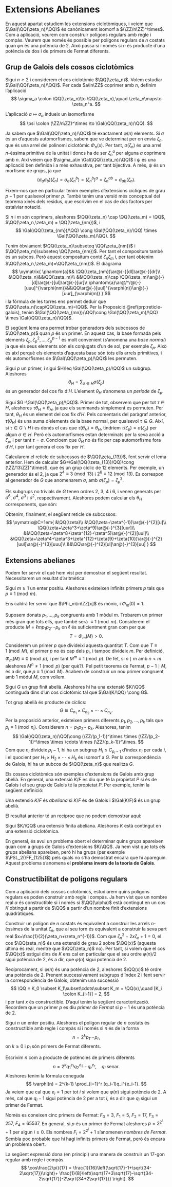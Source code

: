 # Extensions Abelianes

En aquest apartat estudiem les extensions ciclotòmiques, i veiem que $\Gal(\QQ(\zeta_n)/\QQ)$
és canònicament isomorf a $(\ZZ/n\ZZ)^\times$. Com a aplicació, veurem com construir
polígons regulars amb regle i compàs. Veurem que només és possible per polígons regulars
de $n$ costats quan $\varphi{n}$ és una potència de $2$. Això passa si i només si $n$ és producte
d'una potència de dos i de primers de Fermat diferents.

## Grup de Galois dels cossos ciclotòmics

Sigui $n\geq 2$ i considerem el cos ciclotòmic $\QQ(\zeta_n)$. Volem estudiar $\Gal(\QQ(\zeta_n)/\QQ)$.
Per cada $a\in\ZZ$ coprimer amb $n$, definim l'aplicació
$$
\sigma_a \colon \QQ(\zeta_n)\to \QQ(\zeta_n),\quad \zeta_n\mapsto \zeta_n^a.
$$

::: {.theorem}
L'aplicació $a \mapsto \sigma_a$ indueix un isomorfisme
$$
\psi \colon (\ZZ/n\ZZ)^\times \to \Gal(\QQ(\zeta_n)/\QQ).
$$
:::
::: {.proof}
Ja sabem que $\Gal(\QQ(\zeta_n)/\QQ)$ té exactament $\varphi(n)$ elements. Si $\sigma$ és un
d'aquests automorfismes, sabem que ve determinat per on envia $\zeta_n$, que és una arrel
del polinomi ciclotòmic $\Phi_n(x)$. Per tant, $\sigma(\zeta_n)$ és una arrel $n$-èssima primitiva
de la unitat i doncs ha de ser $\zeta_n^a$ per alguna $a$ coprimera amb $n$. Així veiem que
$\sigma_a\in \Gal(\QQ(\zeta_n)/\QQ)$ i $\psi$ és una aplicació ben definida i a més exhaustiva, per
tant bijectiva. A més, $\psi$ és un morfisme de grups, ja que
$$
(\sigma_a\sigma_b)(\zeta_n) = \sigma_a(\zeta_n^b) = (\zeta_n^b)^a = \zeta_n^{ab} = \sigma_{ab}(\zeta_n).
$$
:::

Fixem-nos que en particular tenim exemples d'extensions cícliques de grau $p-1$ per qualsevol primer $p$.
També tenim una versió més conceptual del teorema xinès dels residus, que escrivim en el cas de dos factors
per estalviar notació.

::: {.proposition}
Si $n$ i $m$ són coprimers, aleshores $\QQ(\zeta_n) \cap \QQ(\zeta_m) = \QQ$, $\QQ(\zeta_n,\zeta_m) = \QQ(\zeta_{nm})$, i
$$
\Gal(\QQ(\zeta_{nm})/\QQ) \cong \Gal(\QQ(\zeta_n)/\QQ) \times \Gal(\QQ(\zeta_m)/\QQ).
$$
:::
::: {.proof}
Tenim òbviament $\QQ(\zeta_n)\subseteq \QQ(\zeta_{nm})$ i $\QQ(\zeta_m)\subseteq \QQ(\zeta_{nm})$. Per tant el compositum també és un subcos.
Però aquest compositum conté $\zeta_n\zeta_m$ i, per tant obtenim $\QQ(\zeta_n,\zeta_m)=\QQ(\zeta_{nm})$. El diagrama
$$
\xymatrix{
  \phantom{a}&& \QQ(\zeta_{nm})\ar@{-}[dl]\ar@{-}[dr]\\
  &\QQ(\zeta_n)&&\QQ(\zeta_m)\\
  &&\QQ(\zeta_n)\cap \QQ(\zeta_m)\ar@{-}[d]\ar@{-}[ul]\ar@{-}[ur]\\
  \phantom{a}\ar@/^/@{-}[uuu]^{\varphi(nm)}&&\QQ\ar@{-}[uul]^{\varphi(n)}\ar@{-}[uur]_{\varphi(m)}
}
$$
i la fórmula de les torres ens permet deduir que $\QQ(\zeta_n)\cap\QQ(\zeta_m)=\QQ$. Per la Proposició \@ref(prp:reticle-galois), tenim
$\Gal(\QQ(\zeta_{mn})/\QQ)\cong \Gal(\QQ(\zeta_m)/\QQ) \times \Gal(\QQ(\zeta_n)/\QQ)$.
:::

El següent lema ens permet trobar generadors dels subcossos de $\QQ(\zeta_p)$ quan $p$ és un primer. En aquest cas,
la base formada pels elements $\zeta_p,\zeta_p^2,\ldots, \zeta_p^{p-1}$ és molt convenient (s'anomena una *base normal*)
ja que els seus elements són els conjugats d'un de sol, per exemple $\zeta_p$. Això és així perquè els elements
d'aquesta base són tots ells arrels primitives, i els automorfismes de $\Gal(\QQ(\zeta_p)/\QQ)$ les permuten.

::: {.lemma}
Sigui $p$ un primer, i sigui $H\leq \Gal(\QQ(\zeta_p)/\QQ)$ un subgrup. Aleshores
$$
\theta_H=\sum_{\sigma \in H} \sigma(\zeta_p)
$$
és un generador del cos fix d'$H$. L'element $\theta_H$ s'anomena un *període* de $\zeta_p$.
:::
::: {.proof}
Sigui $G=\Gal(\QQ(\zeta_p)/\QQ)$. Primer de tot, observem que per tot $\tau\in H$, aleshores $\tau\theta_H=\theta_H$, ja que els
summands simplement es permuten. Per tant, $\theta_H$ és un element del cos fix d'$H$. Pels comentaris
del paràgraf anterior, $\tau(\theta_H)$ és una suma d'elements de la base normal, per qualsevol $\tau\in G$. Així,
si $\tau\in G\smallsetminus H$ i es donés el cas que $\tau(\theta_H)=\theta_H$, tindríem $\tau(\zeta_p)=\sigma(\zeta_p)$
per algun $\sigma\in H$. Però els automorfismes estan determinats per la seva acció a $\zeta_p$, i per tant $\tau=\sigma$. Concloem
que $\theta_H$ no és fix per cap automorfisme fora d'$H$, i per tant genera el cos fix per $H$.
:::

::: {.example}
Calcularem el reticle de subcossos de $\QQ(\zeta_{13})$, fent servir el lema anterior. Hem de calcular $G=\Gal(\QQ(\zeta_{13})/QQ)\cong (\ZZ/13\ZZ)^\times$,
que és un grup cíclic de $12$ elements. Per exemple, un generador és el $2$, ja que $2^4\equiv 3 \pmod{13}$ i $2^6\equiv 12\pmod{13}$. Es correspon
al generador de $G$ que anomenarem $\sigma$, amb $\sigma(\zeta_p)=\zeta_p^2$.

Els subgrups no trivials de $G$ tenen ordres $2$, $3$, $4$ i $6$, i venen generats per $\sigma^6$, $\sigma^4$, $\sigma^3$ i $\sigma^2$, respectivament.
Aleshores podem calcular els $\theta_H$ corresponents, que són:
\begin{align*}
\zeta+\sigma^6(\zeta)&=\zeta+\zeta^{2^6} = \zeta+\zeta^{-1}\\
\zeta+\sigma^4(\zeta)+\sigma^8(\zeta) &=\zeta+\zeta^3+\zeta^9\\
\zeta+\sigma^3(\zeta)+\sigma^6(\zeta)+\sigma^9(\zeta) = \zeta+\zeta^8+\zeta^{12}+\zeta^5\\
\zeta+\sigma^2(\zeta)+\sigma^4(\zeta)+\sigma^6(\zeta)+\sigma^8(\zeta)+\sigma^{10}(\zeta)&=\zeta+\zeta^4+\zeta^3+\zeta^{12}+\zeta{9}+\zeta{10}.
\end{align*}

Obtenim, finalment, el següent reticle de subcossos:
$$
\xymatrix@C=1em{
  &\QQ(\zeta)\\
  &\QQ(\zeta+\zeta^{-1})\ar@{-}^{2}[u]\\
\QQ(\zeta+\zeta^3+\zeta^9)\ar@{-}^{3}[uur]\\
&&\QQ(\zeta+\zeta^8+\zeta^{12}+\zeta^5)\ar@{-}^{2}[uul]\\
&\QQ(\zeta+\zeta^4+\zeta^3+\zeta^{12}+\zeta{9}+\zeta{10})\ar@{-}^{2}[uul]\ar@{-}^{3}[uuu]\\
&&\QQ\ar@{-}^{2}[ul]\ar@{-}^{3}[uu]
}
$$
:::


## Extensions abelianes

Podem fer servir el què hem vist per demostrar el següent resultat. Necessitarem un resultat d'aritmètica:

::: {.proposition}
Sigui $m\geq 1$ un enter positiu. Aleshores existeixen infinits primers $p$ tals que $p \equiv 1\pmod{m}$.
:::
::: {.proof}
Ens caldrà fer servir que $\Phi_m\in\ZZ[x]$ és mònic, i $\Phi_m(0) = 1$.

Suposem donats $p_1,\ldots,p_k$ congruents amb $1$ mòdul $m$. Trobarem un primer més gran que tots ells, que
també serà $\equiv 1 \pmod{m}$. Considerem el
producte $M = \ell mp_1p_2\cdots p_k$ on $\ell$ és suficientment gran com per què
$$
T = \Phi_m(M) > 0.
$$
Considerem un primer $p$ que divideixi aquesta quantitat $T$. Com que $T\equiv 1 \pmod M$, el primer $p$ no
és cap dels $p_i$, i tampoc divideix $m$. Per definició, $\Phi_m(M)\equiv 0\pmod p$, i per tant $M^m \equiv 1 \pmod p$.
De fet, si $n\mid m$ amb $n < m$ aleshores $M^n\neq 1 \pmod p$ (per què?). Pel petit teorema de Fermat, $p-1 \mid M$, és
a dir, que $p\equiv 1\pmod{M}$. Acabem de construir un nou primer congruent amb $1$ mòdul $M$, com volíem.
:::

::: {.theorem name="realització de grups abelians"}
Sigui $G$ un grup finit abelià. Aleshores hi ha una extensió $K/\QQ$ continguda dins d'un cos ciclotòmic
tal que $\Gal(K/\QQ) \cong G$.
:::
::: {.proof}
Tot grup abelià és producte de cíclics:
$$
G \cong C_{n_1}\times C_{n_2}\times\cdots\times C_{n_k}.
$$
Per la proposició anterior, existeixen primers diferents $p_1, p_2, \ldots,p_k$ tals que $p_i\equiv 1\pmod{n_i}$.
Considerem $n=p_1p_2\cdots p_k$. Aleshores, tenim
$$
\Gal(\QQ(\zeta_n)/\QQ)\cong (\ZZ/(p_1-1))^\times \times (\ZZ/(p_2-1))^\times \times \cdots \times (\ZZ/(p_k-1))^\times.
$$
Com que $n_i$ divideix $p_i-1$, hi ha un subgrup $H_i\leq C_{p_i-1}$ d'índex $n_i$ per cada $i$, i el quocient
per $H_1\times H_2\times\cdots\times H_k$ és isomorf a $G$. Per la correspondència de Galois, hi ha un subcos
de $\QQ(\zeta_n)$ que realitza $G$.
:::

Els cossos ciclotòmics són exemples d'extensions de Galois amb grup abelià. En general, una
extensió $K/F$ es diu que té la propietat $P$ si és de Galois i el seu grup de Galois té la propietat $P$.
Per exemple, tenim la següent definició:

::: {.definition name="extensió abeliana"}
Una extensió $K/F$ és *abeliana* si $K/F$ és de Galois i $\Gal(K/F)$ és un grup abelià.
:::

El resultat anterior té un recíproc que no podem demostrar aquí:

::: {.theorem name="Kronecker-Weber"}
Sigui $K/\QQ$ una extensió finita abeliana. Aleshores $K$ està contingut en una extensió ciclotòmica.
:::

En general, és avui un problema obert el determinar quins grups apareixen quan com a grups de Galois d'extensions
$K/\QQ$. Ja hem vist que tots els grups abelians apareixen, però hi ha grups (per exemple $\PSL_2(\FF_{125})$) pels
quals no s'ha demostrat encara que hi apareguin. Aquest problema s'anomena el **problema invers de la teoria de Galois**.

## Constructibilitat de polígons regulars

Com a aplicació dels cossos ciclotòmics, estudiarem quins polígons regulars es poden construir amb regle i compàs.
Ja hem vist que un nombre real $\alpha$ és constructible si i només si $\QQ(\alpha)$ està contingut en un cos $K$
obtingut a partir de $\QQ$ a partir d'un nombre finit d'extensions quadràtiques.

Construir un polígon de $n$ costats és equivalent a construir les arrels $n$-èssimes de la unitat $\zeta_n$, que al
seu torn és equivalent a construir la seva part real $x=\frac{1}{2}(\zeta_n+\zeta_n^{-1})$. Com que
$\zeta_n^2 - 2 x \zeta_n + 1=0$, el cos $\QQ(zeta_n)$ és una extensió de grau $2$ sobre $\QQ(x)$ (aquesta última és real,
mentre que $\QQ(\zeta_n)$ no). Per tant, si volem que el cos $\QQ(x)$ estigui dins de $K$ ens cal en particular que
el seu ordre $\varphi(n)/2$ sigui potència de $2$, és a dir, que $\varphi(n)$ sigui potència de $2$.

Recíprocament, si $\varphi(n)$ és una potència de $2$, aleshores $\QQ(x)$ té ordre una potència de $2$. Prenent
successivament subgrups d'índex $2$ i fent servir la correspondència de Galois, obtenim una successió
$$
\QQ = K_0 \subset K_1\subset\cdots\subset K_m = \QQ(x),\quad [K_i \colon K_{i-1}] = 2,
$$
i per tant $x$ és constructible. D'aquí tenim la següent caracterització. Recordem que un primer $p$ es
diu *primer de Fermat* si $p-1$ és una potència de $2$.

::: {.theorem name="construcció de polígons regulars"}
Sigui $n$ un enter positiu. Aleshores el polígon regular de $n$ costats és constructible
amb regle i compàs si i només si $n$ és de la forma
$$
n = 2^k p_1 \cdots p_r,
$$
on $k\geq 0$ i $p_i$ són primers de Fermat diferents.
:::
::: {.proof}
Escrivim $n$ com a producte de potències de primers diferents
$$
n=2^{k}q_1^{e_1} q_2^{e_2}\cdots q_r^{e_r}, \quad q_i \text{ senar.}
$$
Aleshores tenim la fórmula coneguda
$$
\varphi(n) = 2^{k-1} \prod_{i=1}^r (q_i-1)q_i^{e_i-1}.
$$
Ja veiem que cal que $e_i=1$ per tot $i$ si volem que $\varphi(n)$ sigui potència de $2$. A més, cal
que $q_i-1$ sigui potència de $2$ per a tot $i$, és a dir que $q_i$ sigui un primer de Fermat.
:::

Només es coneixen cinc primers de Fermat: $F_0=3$, $F_1=5$, $F_2=17$, $F_3=257$, $F_4=65537$. En general,
si $p$ és un primer de Fermat aleshores $p=2^{2^i}+1$ per algun $i\geq 0$. Els nombres $F_i=2^{2^i} +1$ s'anomenen
*nombres de Fermat*. Sembla poc probable que hi hagi infinits primers de Fermat, però és encara un problema obert.

La següent expressió dona (en principi) una manera de construir un $17$-gon regular amb regle i compàs.
$$
\cos\frac{2\pi}{17} = \frac{1}{16}\left(\sqrt{17}-1+\sqrt{34-2\sqrt{17}}\right)+ \frac{1}{8}\left(\sqrt{17+3\sqrt{17}-\sqrt{34-2\sqrt{17}}-2\sqrt{34+2\sqrt{17}}} \right).
$$
